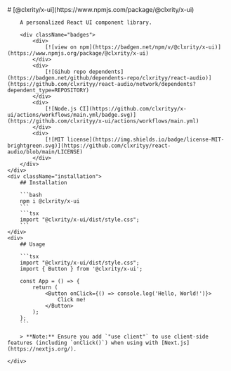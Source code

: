 
<Meta title="Home" />

<div className="main">
    <div className="header">
        # [@clxrity/x-ui](https://www.npmjs.com/package/@clxrity/x-ui)

        A personalized React UI component library.

        <div className="badges">
            <div>
                [![view on npm](https://badgen.net/npm/v/@clxrity/x-ui)](https://www.npmjs.org/package/@clxrity/x-ui)
            </div>
            <div>
                [![Gihub repo dependents](https://badgen.net/github/dependents-repo/clxrityy/react-audio)](https://github.com/clxrityy/react-audio/network/dependents?dependent_type=REPOSITORY)
            </div>
            <div>
                [![Node.js CI](https://github.com/clxrityy/x-ui/actions/workflows/main.yml/badge.svg)](https://github.com/clxrityy/x-ui/actions/workflows/main.yml)
            </div>
            <div>
                [![MIT license](https://img.shields.io/badge/license-MIT-brightgreen.svg)](https://github.com/clxrityy/react-audio/blob/main/LICENSE)
            </div>
        </div>
    </div>
    <div className="installation">
        ## Installation

        ```bash
        npm i @clxrity/x-ui
        ```
        ```tsx
        import "@clxrity/x-ui/dist/style.css";
        ```
    </div>
    <div>
        ## Usage

        ```tsx
        import "@clxrity/x-ui/dist/style.css";
        import { Button } from '@clxrity/x-ui';

        const App = () => {
            return (
                <Button onClick={() => console.log('Hello, World!')}>
                    Click me!
                </Button>
            );
        };
        ```

        > **Note:** Ensure you add `"use client"` to use client-side features (including `onClick()`) when using with [Next.js](https://nextjs.org/).

    </div>

</div>

<style>
  {`
        .main {
            display: flex;
            flex-direction: column;
            align-items: center;
            justify-content: center;
            margin-top: 50px;
            gap: 1rem;
        }

        .header {
            display: flex;
            flex-direction: column;
            align-items: center;
            justify-content: center;
            gap: 10px;
            margin-bottom: 1rem;
        }

        .badges {
            display: flex;
            flex-direction: row;
            align-items: center;
            justify-content: center;
            gap: 5px;
            margin-top: 10px;
        }

        .installation {
            display: flex;
            flex-direction: column;
            align-items: center;
            justify-content: center;
            gap: 0.25rem;
        }
    `}
</style>
